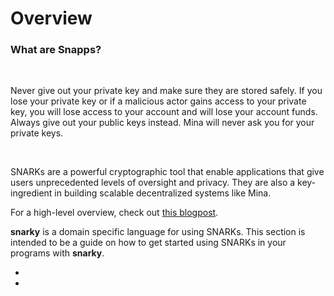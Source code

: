 
# Overview 

### What are Snapps? 

<br />

<Alert kind="info">

Never give out your private key and make sure they are stored safely. If you lose your private key or if a malicious actor gains access to your private key, you will lose access to your account and will lose your account funds. Always give out your public keys instead. Mina will never ask you for your private keys.

</Alert>

<br />

SNARKs are a powerful cryptographic tool that enable applications
that give users unprecedented levels of oversight and privacy.
They are also a key-ingredient in building scalable decentralized systems like Mina.

For a high-level overview, check out [this blogpost](https://minaprotocol.com/blog/zero-knowledge-proofs-an-intuitive-explanation).

**snarky** is a domain specific language for using SNARKs.
This section is intended to be a guide on how to get started using SNARKs in
your programs with **snarky**.

- <DocLink copy="Getting started with snarky" url="/snarks/snarky" />
- <DocLink copy="Which construction should I use?" url="/snarks/constructions" />
